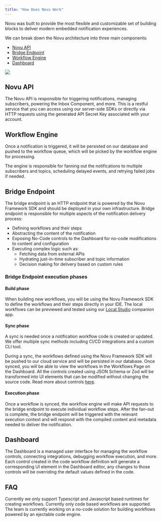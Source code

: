```yaml
---
title: "How Does Novu Work"
---
```


Novu was built to provide the most flexible and customizable set of building blocks to deliver modern embedded notification experiences.

We can break down the Novu architecture into three main components:

- [Novu API](#novu-api)
- [Bridge Endpoint](#bridge-endpoint)
- [Workflow Engine](#workflow-engine)
- [Dashboard](#dashboard)

<Frame>
  <img src="/images/novu-works.png" />
</Frame>

## Novu API

The Novu API is responsible for triggering notifications, managing subscribers, powering the Inbox Component, and more. 
This is a restful service that you can access using our server-side SDKs or directly via HTTP requests using the generated API Secret Key associated with your account.

## Workflow Engine

Once a notification is triggered, it will be persisted on our database and pushed to the workflow queue, which will be picked by the workflow engine for processing.

The engine is responsible for fanning out the notifications to multiple subscribers and topics, scheduling delayed events, and retrying failed jobs if needed.

## Bridge Endpoint

The bridge endpoint is an HTTP endpoint that is powered by the Novu Framework SDK and should be deployed in your own infrastructure. 
Bridge endpoint is responsible for multiple aspects of the notification delivery process:

- Defining workflows and their steps
- Abstracting the content of the notification
- Exposing No-Code controls to the Dashboard for no-code modifications to content and configuration
- Executing complex logic such as:
  - Fetching data from external APIs
  - Hydrating just-in-time subscriber and topic information
  - Decision making for delivery based on custom rules

### Bridge Endpoint execution phases

#### Build phase

When building new workflows, you will be using the Novu Framework SDK to define the workflows and their steps directly in your IDE. The local workflows can be previewed and tested using our [Local Studio](/workflow/studio) companion app.

#### Sync phase

A sync is needed once a notification workflow code is created or updated. We offer multiple sync methods including CI/CD integrations and a custom CLI tool.

During a sync, the workflows defined using the Novu Framework SDK will be pushed to our cloud service and will be persisted in our database. 
Once synced, you will be able to view the workflows in the Workflows Page on the Dashboard. All the controls created using JSON Schema or Zod will be transformed into UI elements that can be modified without changing the source code. Read more about controls [here](/concepts/controls).

#### Execution phase

Once a workflow is synced, the workflow engine will make API requests to the bridge endpoint to execute individual workflow steps.
After the fan-out is complete, the bridge endpoint will be triggered with the relevant execution context and will respond with the compiled content and metadata needed to deliver the notification.

## Dashboard

The Dashboard is a managed user interface for managing the workflow controls, connecting integrations, debugging workflow execution, and more.
Each control created in the code workflow definition will generate a corresponding UI element in the Dashboard editor, any changes to those controls will be overriding the default values defined in the code.

## FAQ

<AccordionGroup>
  <Accordion title="What languages are supported by the Novu Framework?">
    Currently we only support Typescript and Javascript based runtimes for creating workflows.
  </Accordion>
  <Accordion title="Can I create workflows using the Dashboard without code?">
    Currently only code based workflows are supported. The team is currently working on a no-code solution for building workflows powered by an ejectable code engine.
  </Accordion>
</AccordionGroup>
